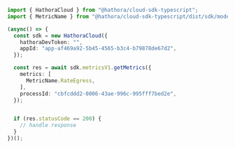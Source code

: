 ```typescript GetMetrics.ts
import { HathoraCloud } from "@hathora/cloud-sdk-typescript";
import { MetricName } from "@hathora/cloud-sdk-typescript/dist/sdk/models/shared";

(async() => {
  const sdk = new HathoraCloud({
    hathoraDevToken: "",
    appId: "app-af469a92-5b45-4565-b3c4-b79878de67d2",
  });

  const res = await sdk.metricsV1.getMetrics({
    metrics: [
      MetricName.RateEgress,
    ],
    processId: "cbfcddd2-0006-43ae-996c-995fff7bed2e",
  });


  if (res.statusCode == 200) {
    // handle response
  }
})();
```
